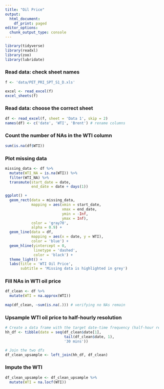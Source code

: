 ```yaml
---
title: "Oil Price"
output:
  html_document:
    df_print: paged
editor_options:
  chunk_output_type: console
---
```


```r
library(tidyverse)
library(readxl)
library(zoo)
library(lubridate)
```

### Read data: check sheet names

```r
f <- 'data/PET_PRI_SPT_S1_D.xls'

excel <- read_excel(f)
excel_sheets(f)
```

### Read data: choose the correct sheet

```r
df <- read_excel(f, sheet = 'Data 1', skip = 2) 
names(df) <- c('date', 'WTI', 'Brent') # rename columns
```

### Count the number of NAs in the WTI column

```r
sum(is.na(df$WTI))
```

### Plot missing data

```r
missing_data <- df %>% 
  mutate(WTI_NA = is.na(WTI)) %>% 
  filter(WTI_NA) %>% 
  transmute(start_date = date,
            end_date = date + days(1))

ggplot() + 
  geom_rect(data = missing_data,
            mapping = aes(xmin = start_date,
                          xmax = end_date,
                          ymin = -Inf,
                          ymax = Inf),
            color = 'gray70',
            alpha = 0.9) + 
  geom_line(data = df, 
            mapping = aes(x = date, y = WTI),
            color = 'blue') + 
  geom_hline(yintercept = 0, 
             linetype = 'dashed',
             color = 'black') + 
  theme_light() + 
  labs(title = 'WTI Oil Price',
       subtitle = 'Missing data is highlighted in grey')
```

### Fill NAs in WTI oil price 

```r
df_clean <- df %>% 
  mutate(WTI = na.approx(WTI))
 
map(df_clean, ~sum(is.na(.))) # verifying no NAs remain 
```

### Upsample WTI oil price to half-hourly resolution

```r
# Create a data frame with the target date-time frequency (half-hour resolution)
hh_df <- tibble(date = seq(df_clean$date[1],
                           tail(df_clean$date, 1),
                           '30 mins')) 

# Join the two dfs 
df_clean_upsample <- left_join(hh_df, df_clean)
```

### Impute the WTI

```r
df_clean_upsample <- df_clean_upsample %>% 
  mutate(WTI = na.locf(WTI))
```


